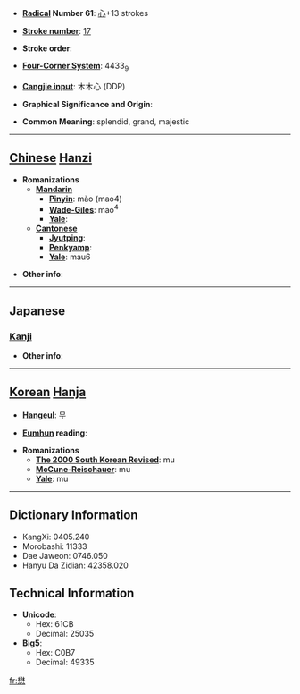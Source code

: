 * '''[[Wiktionary:Chinese radical index| Radical]] Number 61''': [[Wiktionary:Chinese radical index 心|心]]+13 strokes

* '''[[Wiktionary:Chinese total strokes index|Stroke number]]''': [[Wiktionary:Chinese total strokes index 17|17]]

* '''Stroke order''': 

* '''[[Wiktionary:Chinese four corner index|Four-Corner System]]''': 4433<sub>9</sub>

* '''[[Wiktionary:Chinese Cangjie index|Cangjie input]]''': 木木心 (DDP)

* '''Graphical Significance and Origin''': 

* '''Common Meaning''': splendid, grand, majestic

----

== [[Chinese]] [[Hanzi]] ==

* '''Romanizations'''
** '''[[Mandarin]]'''
*** '''[[Pinyin]]''': mào (mao4)
*** '''[[Wade-Giles]]''': mao<sup>4</sup>
*** '''[[Yale]]''': 
** '''[[Cantonese]]'''
*** '''[[Jyutping]]''':
*** '''[[Penkyamp]]''': 
*** '''[[Yale]]''': mau6

* '''Other info''': 

----

==Japanese==
===[[Kanji]]===
{{kanji|on readings=[[ぼう]] (bō)|kun readings=[[つとめる]] (tsutomeru)}}

* '''Other info''':  

----

== [[Korean]] [[Hanja]] ==

* '''[[Hangeul]]''': 무

* '''[[Eumhun]] reading''': 

* '''Romanizations'''
** '''[[The 2000 South Korean Revised Romanization|The 2000 South Korean Revised]]''': mu
** '''[[McCune-Reischauer]]''': mu
** '''[[Yale]]''': mu

----

== Dictionary Information ==

* KangXi: 0405.240
* Morobashi: 11333
* Dae Jaweon: 0746.050
* Hanyu Da Zidian: 42358.020

== Technical Information ==

* '''Unicode''':
** Hex: 61CB
** Decimal: 25035
* '''Big5''':
** Hex: C0B7
** Decimal: 49335

[[fr:懋]]